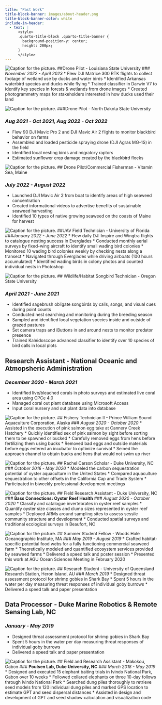 ```yaml
---
title: "Past Work"
title-block-banner: images/about-header.png
title-block-banner-color: white
include-in-header:
  - text: |
      <style>
      .quarto-title-block .quarto-title-banner {
        background-position-y: center;
        height: 200px;
      }
      </style>
---
```


![Caption for the picture.](/path/to/image.png)
##Drone Pilot - Louisiana State University
### *November 2022 - April 2023*
* Flew DJI Matrice 300 RTK flights to collect footage of wetland use by ducks and water birds
* Identified Arkansas waterbird species and ducks while flying
* Trained classifier in Darwin V7 to identify key species in forests & wetlands from drone images
* Created photogrammetry maps for stakeholders interested in how ducks used their land

![Caption for the picture.](/path/to/image.png)
###Drone Pilot - North Dakota State University</h2>
### *Aug 2021 - Oct 2021, Aug 2022 - Oct 2022*
* Flew 90 DJI Mavic Pro 2 and DJI Mavic Air 2 flights to monitor blackbird behavior on farms
* Assembled and loaded pesticide spraying drone (DJI Agras MG-1S) in the field
* Identified local nesting birds and migratory raptors
* Estimated sunflower crop damage created by the blackbird flocks

![Caption for the picture.](/path/to/image.png)
## Drone Pilot/Commercial Fisherman - Vitamin Sea, Maine</h2>
### *July 2022 - August 2022*
* Launched DJI Mavic Air 2 from boat to identify areas of high seaweed concentration
* Created informational videos to advertise benefits of sustainable seaweed harvesting
* Identified 10 types of native growing seaweed on the coasts of Maine for harvest

![Caption for the picture.](/path/to/image.png)
##UAV Field Technician - University of Florida
###*January 2022 - June 2022*
* Flew daily DJI Inspire and Wingtra flights to catalogue nesting success in Everglades
* Conducted monthly aerial surveys by fixed-wing aircraft to identify small wading bird colonies
* Monitored 10 wading bird colonies weekly by checking nests along a transect
* Navigated through Everglades while driving airboats (100 hours accumulated)
* Identified wading birds in colony photos and counted individual nests in Photoshop

![Caption for the picture.](/path/to/image.png)
## Wildlife/Habitat Songbird Technician - Oregon State University</h2>
### *April 2021 - June 2021*
* Identified sagebrush obligate songbirds by calls, songs, and visual cues during point counts
* Conducted nest searching and monitoring during the breeding season
* Sampled and identified local vegetation species inside and outside of grazed pastures
* Set camera traps and iButtons in and around nests to monitor predator presence
* Trained Kaleidoscope advanced classifier to identify over 10 species of bird calls in local plots
 
## Research Assistant - National Oceanic and Atmopsheric Administration
### *December 2020 - March 2021*
* Identified live/bleached corals in photo surveys and estimated live coral area using CPCe 4.0
* Managed coral out plant database using Microsoft Access
* Input coral nursery and out plant data into database

![Caption for the picture.](/path/to/image.png)
## Fishery Technician II - Prince William Sound Aquaculture Corporation, Alaska
### *August 2020 - October 2020*
* Assisted in the execution of pink salmon egg take at Cannery Creek Hatchery
* Quickly identified sex of pink salmon by sight before sorting them to be spawned or bucked
* Carefully removed eggs from hens before fertilizing them using bucks
* Removed bad eggs and outside materials before eggs entered an incubator to optimize survival
* Seined the approach channel to obtain bucks and hens that would not swim up river

![Caption for the picture.](/path/to/image.png)
## Rachel Carson Scholar - Duke University, NC
### *October 2018 - May 2020*
* Modeled the carbon sequestration potential of oyster aquaculture in the United States
* Compared aquaculture sequestration to other offsets in the California Cap and Trade System
* Participated in biweekly professional development meetings

![Caption for the picture.](/path/to/image.png)
## Field Research Assistant - Duke University, NC
### **Bass Connections: Oyster Reef Health**
### *August 2020 - October 2020* 
* Classify and catalogue invertebrates in oyster reef samples
* Quantify oyster size classes and clump sizes represented in oyster reef samples
* Deployed ARMs around sampling sites to assess sessile community structure and development
* Conducted spatial surveys and traditional ecological surveys in Beaufort, NC

![Caption for the picture.](/path/to/image.png)
## Summer Student Fellow - Woods Hole Oceanographic Institute, MA
### *May 2019 - August 2019*
* Crafted habitat-specific potential food webs for a fully functioning commercial seaweed farm
* Theoretically modeled and quantified ecosystem services provided by seaweed farms
* Delivered a speed talk and poster session
* Presented this work at AGU Ocean Sciences Meeting in February 2020

![Caption for the picture.](/path/to/image.png)
## Research Student - University of Queensland Research Station, Heron Island, AU
### *March 2019*
* Designed threat assessment protocol for shrimp gobies in Shark Bay
* Spent 5 hours in the water per day measuring threat responses of individual goby burrows
* Delivered a speed talk and paper presentation

## Data Processor - Duke Marine Robotics & Remote Sensing Lab, NC
### *January - May 2019*
* Designed threat assessment protocol for shrimp gobies in Shark Bay
* Spent 5 hours in the water per day measuring threat responses of individual goby burrows
* Delivered a speed talk and paper presentation

![Caption for the picture.](/path/to/image.png)
## Field and Research Assistant - Makokou, Gabon
### **Poulsen Lab, Duke University, NC**
### *March 2018 - May 2019*
* Designed and executed 15 elephant baiting trials in Ivindo National Park, Gabon over 10 weeks
* Followed collared elephants on three 10-day follows through Ivindo National Park
* Searched dung piles thoroughly to retrieve seed models from 120 individual dung piles and marked GPS location to estimate GPT and seed dispersal distances
* Assisted in design and development of GPT and seed shadow calculation and visualization code

## 